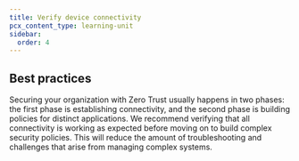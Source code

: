 ```yaml
---
title: Verify device connectivity
pcx_content_type: learning-unit
sidebar:
  order: 4
---
```



<Render file="zero-trust/validate-traffic-in-gateway" />

## Best practices

Securing your organization with Zero Trust usually happens in two phases: the first phase is establishing connectivity, and the second phase is building policies for distinct applications. We recommend verifying that all connectivity is working as expected before moving on to build complex security policies. This will reduce the amount of troubleshooting and challenges that arise from managing complex systems.

